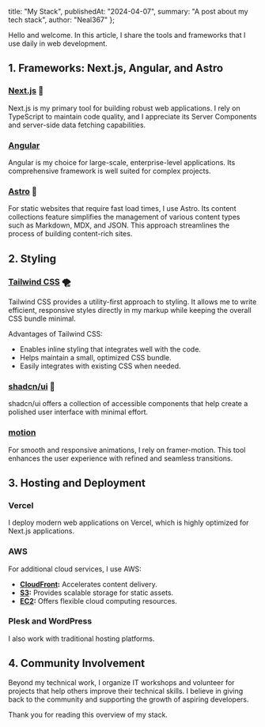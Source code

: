   title: "My Stack",
  publishedAt: "2024-04-07",
  summary: "A post about my tech stack",
  author: "Neal367"
};

Hello and welcome. In this article, I share the tools and frameworks that I use daily in web development.

## 1. Frameworks: Next.js, Angular, and Astro

### [Next.js](https://nextjs.org/) 🗽
Next.js is my primary tool for building robust web applications. I rely on TypeScript to maintain code quality, and I appreciate its Server Components and server-side data fetching capabilities.

### [Angular](https://angular.dev/)
Angular is my choice for large-scale, enterprise-level applications. Its comprehensive framework is well suited for complex projects.

### [Astro](https://astro.build/) 💫
For static websites that require fast load times, I use Astro. Its content collections feature simplifies the management of various content types such as Markdown, MDX, and JSON. This approach streamlines the process of building content-rich sites.

## 2. Styling

### [Tailwind CSS](https://tailwindcss.com/) 🌪️
Tailwind CSS provides a utility-first approach to styling. It allows me to write efficient, responsive styles directly in my markup while keeping the overall CSS bundle minimal.

Advantages of Tailwind CSS:
- Enables inline styling that integrates well with the code.
- Helps maintain a small, optimized CSS bundle.
- Easily integrates with existing CSS when needed.

### [shadcn/ui](https://ui.shadcn.com/) 🗿
shadcn/ui offers a collection of accessible components that help create a polished user interface with minimal effort.

### [motion](https://motion.dev/)
For smooth and responsive animations, I rely on framer-motion. This tool enhances the user experience with refined and seamless transitions.

## 3. Hosting and Deployment

### Vercel
I deploy modern web applications on Vercel, which is highly optimized for Next.js applications.

### AWS
For additional cloud services, I use AWS:
- **[CloudFront](https://aws.amazon.com/cloudfront/):** Accelerates content delivery.
- **[S3](https://aws.amazon.com/s3/):** Provides scalable storage for static assets.
- **[EC2](https://aws.amazon.com/ec2/):** Offers flexible cloud computing resources.

### Plesk and WordPress
I also work with traditional hosting platforms.

## 4. Community Involvement

Beyond my technical work, I organize IT workshops and volunteer for projects that help others improve their technical skills. I believe in giving back to the community and supporting the growth of aspiring developers.

Thank you for reading this overview of my stack.